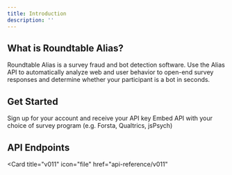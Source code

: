 ```yaml
---
title: Introduction
description: ''
---
```


## What is Roundtable Alias?

Roundtable Alias is a survey fraud and bot detection software. Use the Alias API to automatically analyze web and user behavior to open-end survey responses and determine whether your participant is a bot in seconds.

## Get Started

<CardGroup cols={2}>
  <Card
    title="Account Setup"
    icon="key"
    href="getstarted"
  >
    Sign up for your account and receive your API key
  </Card>
  <Card
    title="Integration"
    icon="arrows-rotate"
    href="integration"
  >
    Embed API with your choice of survey program (e.g. Forsta, Qualtrics, jsPsych)
  </Card>
</CardGroup>

## API Endpoints

<CardGroup cols={2}>

  <Card
    title="v011"
    icon="file"
    href="api-reference/v011"
  >
    
  </Card>
</CardGroup>

